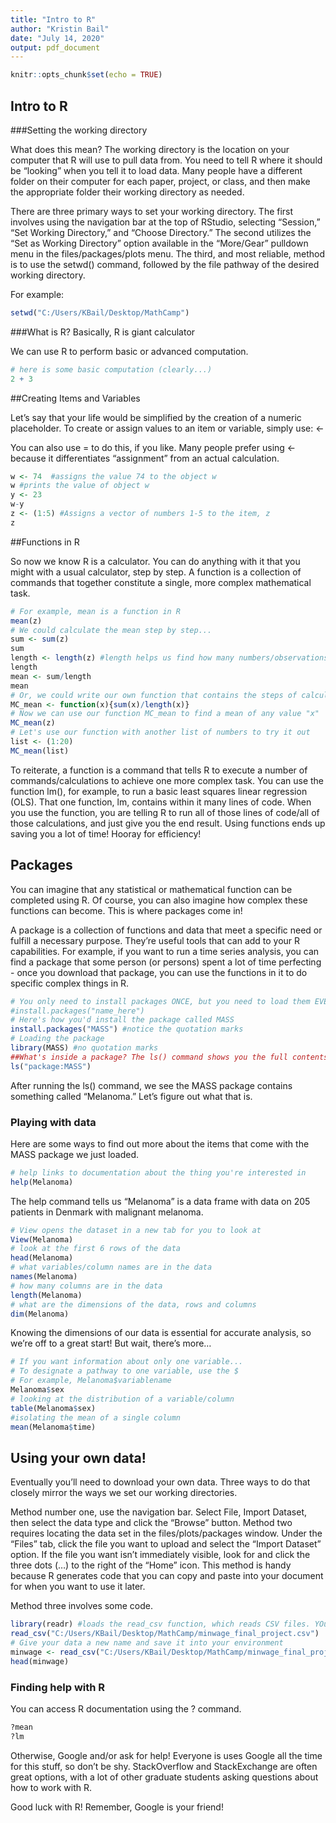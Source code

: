 ---
title: "Intro to R"
author: "Kristin Bail"
date: "July 14, 2020"
output: pdf_document
---

```{r setup, include=FALSE}
knitr::opts_chunk$set(echo = TRUE)
```

## Intro to R

###Setting the working directory

What does this mean? The working directory is the location on your computer that R will use to pull data from. You need to tell R where it should be "looking" when you tell it to load data. Many people have a different folder on their computer for each paper, project, or class, and then make the appropriate folder their working directory as needed.

There are three primary ways to set your working directory. The first involves using the navigation bar at the top of RStudio, selecting "Session," "Set Working Directory," and "Choose Directory." The second utilizes the "Set as Working Directory" option available in the "More/Gear" pulldown menu in the files/packages/plots menu. The third, and most reliable, method is to use the setwd() command, followed by the file pathway of the desired working directory.

For example:

```{r}
setwd("C:/Users/KBail/Desktop/MathCamp")
```

###What is R? Basically, R is giant calculator

We can use R to perform basic or advanced computation.

```{r}
# here is some basic computation (clearly...)
2 + 3
```

##Creating Items and Variables

Let's say that your life would be simplified by the creation of a numeric placeholder. To create or assign values to an item or variable, simply use:  <- 

You can also use = to do this, if you like. Many people prefer using <- because it differentiates "assignment" from an actual calculation.

```{r}
w <- 74  #assigns the value 74 to the object w
w #prints the value of object w
y <- 23
w-y
z <- (1:5) #Assigns a vector of numbers 1-5 to the item, z
z
```

##Functions in R

So now we know R is a calculator. You can do anything with it that you might with a usual calculator, step by step. A function is a collection of commands that together constitute a single, more complex mathematical task. 

```{r}
# For example, mean is a function in R
mean(z)
# We could calculate the mean step by step...
sum <- sum(z)
sum
length <- length(z) #length helps us find how many numbers/observations are in an object
length
mean <- sum/length
mean
# Or, we could write our own function that contains the steps of calculating a mean
MC_mean <- function(x){sum(x)/length(x)}
# Now we can use our function MC_mean to find a mean of any value "x"
MC_mean(z)
# Let's use our function with another list of numbers to try it out
list <- (1:20)
MC_mean(list)
```

To reiterate, a function is a command that tells R to execute a number of commands/calculations to achieve one more complex task. You can use the function lm(), for example, to run a basic least squares linear regression (OLS). That one function, lm, contains within it many lines of code. When you use the function, you are telling R to run all of those lines of code/all of those calculations, and just give you the end result. Using functions ends up saving you a lot of time! Hooray for efficiency! 

## Packages

You can imagine that any statistical or mathematical function can be completed using R. Of course, you can also imagine how complex these functions can become. This is where packages come in!

A package is a collection of functions and data that meet a specific need or fulfill a necessary purpose. They're useful tools that can add to your R capabilities. For example, if you want to run a time series analysis, you can find a package that some person (or persons) spent a lot of time perfecting - once you download that package, you can use the functions in it to do specific complex things in R. 

```{r}
# You only need to install packages ONCE, but you need to load them EVERY TIME you use R
#install.packages("name_here")
# Here's how you'd install the package called MASS
install.packages("MASS") #notice the quotation marks
# Loading the package
library(MASS) #no quotation marks
##What's inside a package? The ls() command shows you the full contents of a package, whether functions or data.
ls("package:MASS")
```

After running the ls() command, we see the MASS package contains something called "Melanoma." Let's figure out what that is.

### Playing with data

Here are some ways to find out more about the items that come with the MASS package we just loaded. 

```{r}
# help links to documentation about the thing you're interested in
help(Melanoma)
```

The help command tells us "Melanoma" is a data frame with data on 205 patients in Denmark with malignant melanoma. 

```{r}
# View opens the dataset in a new tab for you to look at
View(Melanoma)
# look at the first 6 rows of the data
head(Melanoma)
# what variables/column names are in the data
names(Melanoma)
# how many columns are in the data
length(Melanoma)
# what are the dimensions of the data, rows and columns
dim(Melanoma)
```

Knowing the dimensions of our data is essential for accurate analysis, so we're off to a great start! But wait, there's more...

```{r}
# If you want information about only one variable...
# To designate a pathway to one variable, use the $
# For example, Melanoma$variablename
Melanoma$sex
# looking at the distribution of a variable/column
table(Melanoma$sex)
#isolating the mean of a single column
mean(Melanoma$time)
```

## Using your own data!

Eventually you'll need to download your own data. Three ways to do that closely mirror the ways we set our working directories. 

Method number one, use the navigation bar. Select File, Import Dataset, then select the data type and click the "Browse" button. Method two requires locating the data set in the files/plots/packages window. Under the "Files" tab, click the file you want to upload and select the "Import Dataset" option. If the file you want isn't immediately visible, look for and click the three dots (...) to the right of the "Home" icon. This method is handy because R generates code that you can copy and paste into your document for when you want to use it later. 

Method three involves some code.

```{r, echo=FALSE, include=TRUE}
library(readr) #loads the read_csv function, which reads CSV files. YOu can use other extensions for other file types.
read_csv("C:/Users/KBail/Desktop/MathCamp/minwage_final_project.csv")
# Give your data a new name and save it into your environment
minwage <- read_csv("C:/Users/KBail/Desktop/MathCamp/minwage_final_project.csv")
head(minwage)
```
### Finding help with R

You can access R documentation using the ? command.

```{r}
?mean
?lm
```

Otherwise, Google and/or ask for help! Everyone is uses Google all the time for this stuff, so don't be shy.  StackOverflow and StackExchange are often great options, with a lot of other graduate students asking questions about how to work with R.

Good luck with R! Remember, Google is your friend!